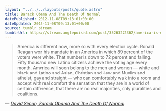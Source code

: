 ```yaml
---
layout: "../../../layouts/posts/quote.astro"
title: Barack Obama And The Death Of Normal
datePublished: 2012-11-08T09:13:01+00:00
dateUpdated: 2012-11-08T09:13:01+00:00
source: tumblr stream
tumblrUrl: https://stream.anglepoised.com/post/35263272362/america-is-different-now-more-so-with-every
---
```


> America is different now, more so with every election cycle. Ronald Reagan won his mandate in an America in which 89 percent of the voters were white. That number is down to 72 percent and falling. Fifty thousand new Latino citizens achieve the voting age every month. America will soon belong to the men and women — white and black and Latino and Asian, Christian and Jew and Muslim and atheist, gay and straight — who can comfortably walk into a room and accept with real comfort the sensation that they are in a world of certain difference, that there are no real majorities, only pluralities and coalitions.

— <cite>[David Simon, _Barack Obama And The Death Of Normal_](http://davidsimon.com/inevitabilities-and-barack-obama/)</cite>
